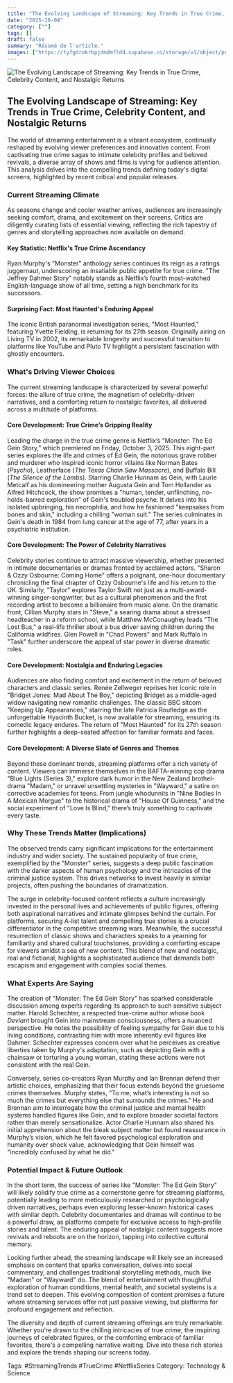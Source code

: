 ```yaml
---
title: "The Evolving Landscape of Streaming: Key Trends in True Crime, Celebrity Content, and Nostalgic Returns"
date: "2025-10-04"
category: [""]
tags: []
draft: false
summary: "Résumé de l'article."
images: ["https://tyfgdrokrbpjdmdmfldd.supabase.co/storage/v1/object/public/image/2025-10-04-02-01-53-821-04-00.jpg"]
---
```



![The Evolving Landscape of Streaming: Key Trends in True Crime, Celebrity Content, and Nostalgic Returns](https://tyfgdrokrbpjdmdmfldd.supabase.co/storage/v1/object/public/image/2025-10-04-02-01-53-821-04-00.jpg)

## The Evolving Landscape of Streaming: Key Trends in True Crime, Celebrity Content, and Nostalgic Returns

The world of streaming entertainment is a vibrant ecosystem, continually reshaped by evolving viewer preferences and innovative content. From captivating true crime sagas to intimate celebrity profiles and beloved revivals, a diverse array of shows and films is vying for audience attention. This analysis delves into the compelling trends defining today's digital screens, highlighted by recent critical and popular releases.

### Current Streaming Climate

As seasons change and cooler weather arrives, audiences are increasingly seeking comfort, drama, and excitement on their screens. Critics are diligently curating lists of essential viewing, reflecting the rich tapestry of genres and storytelling approaches now available on demand.

#### Key Statistic: Netflix's True Crime Ascendancy

Ryan Murphy's "Monster" anthology series continues its reign as a ratings juggernaut, underscoring an insatiable public appetite for true crime. "The Jeffrey Dahmer Story" notably stands as Netflix’s fourth most-watched English-language show of all time, setting a high benchmark for its successors.

#### Surprising Fact: Most Haunted's Enduring Appeal

The iconic British paranormal investigation series, "Most Haunted," featuring Yvette Fielding, is returning for its 27th season. Originally airing on Living TV in 2002, its remarkable longevity and successful transition to platforms like YouTube and Pluto TV highlight a persistent fascination with ghostly encounters.

### What's Driving Viewer Choices

The current streaming landscape is characterized by several powerful forces: the allure of true crime, the magnetism of celebrity-driven narratives, and a comforting return to nostalgic favorites, all delivered across a multitude of platforms.

#### Core Development: True Crime’s Gripping Reality

Leading the charge in the true crime genre is Netflix’s "Monster: The Ed Gein Story," which premiered on Friday, October 3, 2025. This eight-part series explores the life and crimes of Ed Gein, the notorious grave robber and murderer who inspired iconic horror villains like Norman Bates (*Psycho*), Leatherface (*The Texas Chain Saw Massacre*), and Buffalo Bill (*The Silence of the Lambs*). Starring Charlie Hunnam as Gein, with Laurie Metcalf as his domineering mother Augusta Gein and Tom Hollander as Alfred Hitchcock, the show promises a "human, tender, unflinching, no-holds-barred exploration" of Gein's troubled psyche. It delves into his isolated upbringing, his necrophilia, and how he fashioned "keepsakes from bones and skin," including a chilling "woman suit." The series culminates in Gein's death in 1984 from lung cancer at the age of 77, after years in a psychiatric institution.

#### Core Development: The Power of Celebrity Narratives

Celebrity stories continue to attract massive viewership, whether presented in intimate documentaries or dramas fronted by acclaimed actors. "Sharon & Ozzy Osbourne: Coming Home" offers a poignant, one-hour documentary chronicling the final chapter of Ozzy Osbourne's life and his return to the UK. Similarly, "Taylor" explores Taylor Swift not just as a multi-award-winning singer-songwriter, but as a cultural phenomenon and the first recording artist to become a billionaire from music alone. On the dramatic front, Cillian Murphy stars in "Steve," a searing drama about a stressed headteacher in a reform school, while Matthew McConaughey leads "The Lost Bus," a real-life thriller about a bus driver saving children during the California wildfires. Glen Powell in "Chad Powers" and Mark Ruffalo in "Task" further underscore the appeal of star power in diverse dramatic roles.

#### Core Development: Nostalgia and Enduring Legacies

Audiences are also finding comfort and excitement in the return of beloved characters and classic series. Renée Zellweger reprises her iconic role in "Bridget Jones: Mad About The Boy," depicting Bridget as a middle-aged widow navigating new romantic challenges. The classic BBC sitcom "Keeping Up Appearances," starring the late Patricia Routledge as the unforgettable Hyacinth Bucket, is now available for streaming, ensuring its comedic legacy endures. The return of "Most Haunted" for its 27th season further highlights a deep-seated affection for familiar formats and faces.

#### Core Development: A Diverse Slate of Genres and Themes

Beyond these dominant trends, streaming platforms offer a rich variety of content. Viewers can immerse themselves in the BAFTA-winning cop drama "Blue Lights (Series 3)," explore dark humor in the New Zealand brothel-drama "Madam," or unravel unsettling mysteries in "Wayward," a satire on corrective academies for teens. From jungle whodunnits in "Nine Bodies In A Mexican Morgue" to the historical drama of "House Of Guinness," and the social experiment of "Love Is Blind," there’s truly something to captivate every taste.

### Why These Trends Matter (Implications)

The observed trends carry significant implications for the entertainment industry and wider society. The sustained popularity of true crime, exemplified by the "Monster" series, suggests a deep public fascination with the darker aspects of human psychology and the intricacies of the criminal justice system. This drives networks to invest heavily in similar projects, often pushing the boundaries of dramatization.

The surge in celebrity-focused content reflects a culture increasingly invested in the personal lives and achievements of public figures, offering both aspirational narratives and intimate glimpses behind the curtain. For platforms, securing A-list talent and compelling true stories is a crucial differentiator in the competitive streaming wars. Meanwhile, the successful resurrection of classic shows and characters speaks to a yearning for familiarity and shared cultural touchstones, providing a comforting escape for viewers amidst a sea of new content. This blend of new and nostalgic, real and fictional, highlights a sophisticated audience that demands both escapism and engagement with complex social themes.

### What Experts Are Saying

The creation of "Monster: The Ed Gein Story" has sparked considerable discussion among experts regarding its approach to such sensitive subject matter. Harold Schechter, a respected true-crime author whose book *Deviant* brought Gein into mainstream consciousness, offers a nuanced perspective. He notes the possibility of feeling sympathy for Gein due to his living conditions, contrasting him with more inherently evil figures like Dahmer. Schechter expresses concern over what he perceives as creative liberties taken by Murphy's adaptation, such as depicting Gein with a chainsaw or torturing a young woman, stating these actions were not consistent with the real Gein.

Conversely, series co-creators Ryan Murphy and Ian Brennan defend their artistic choices, emphasizing that their focus extends beyond the gruesome crimes themselves. Murphy states, "To me, what’s interesting is not so much the crimes but everything else that surrounds the crimes." He and Brennan aim to interrogate how the criminal justice and mental health systems handled figures like Gein, and to explore broader societal factors rather than merely sensationalize. Actor Charlie Hunnam also shared his initial apprehension about the bleak subject matter but found reassurance in Murphy’s vision, which he felt favored psychological exploration and humanity over shock value, acknowledging that Gein himself was "incredibly confused by what he did."

### Potential Impact & Future Outlook

In the short term, the success of series like "Monster: The Ed Gein Story" will likely solidify true crime as a cornerstone genre for streaming platforms, potentially leading to more meticulously researched or psychologically driven narratives, perhaps even exploring lesser-known historical cases with similar depth. Celebrity documentaries and dramas will continue to be a powerful draw, as platforms compete for exclusive access to high-profile stories and talent. The enduring appeal of nostalgic content suggests more revivals and reboots are on the horizon, tapping into collective cultural memory.

Looking further ahead, the streaming landscape will likely see an increased emphasis on content that sparks conversation, delves into social commentary, and challenges traditional storytelling methods, much like "Madam" or "Wayward" do. The blend of entertainment with thoughtful exploration of human conditions, mental health, and societal systems is a trend set to deepen. This evolving composition of content promises a future where streaming services offer not just passive viewing, but platforms for profound engagement and reflection.

The diversity and depth of current streaming offerings are truly remarkable. Whether you're drawn to the chilling intricacies of true crime, the inspiring journeys of celebrated figures, or the comforting embrace of familiar favorites, there's a compelling narrative waiting. Dive into these rich stories and explore the trends shaping our screens today.

Tags: #StreamingTrends #TrueCrime #NetflixSeries
Category: Technology & Science
